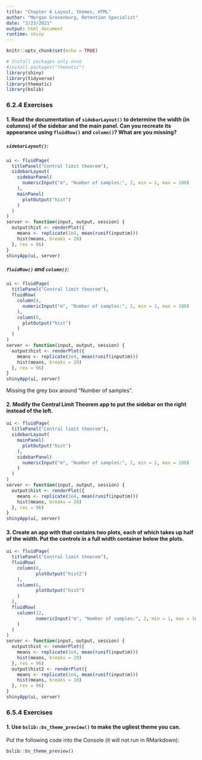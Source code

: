 ```yaml
---
title: "Chapter 6 Layout, themes, HTML"
author: "Morgan Grovenburg, Retention Specialist"
date: "3/23/2021"
output: html_document
runtime: shiny
---
```


```r
knitr::opts_chunk$set(echo = TRUE)
```

```r
# Install packages only once
#install.packages("thematic")
library(shiny)
library(tidyverse)
library(thematic)
library(bslib)
```


### 6.2.4 Exercises

#### 1. Read the documentation of `sidebarLayout()` to determine the width (in columns) of the sidebar and the main panel. Can you recreate its appearance using `fluidRow()` and `column()`? What are you missing?

##### `sidebarLayout()`:

```r
ui <- fluidPage(
  titlePanel("Central limit theorem"),
  sidebarLayout(
    sidebarPanel(
      numericInput("m", "Number of samples:", 2, min = 1, max = 100)
    ),
    mainPanel(
      plotOutput("hist")
    )
  )
)
server <- function(input, output, session) {
  output$hist <- renderPlot({
    means <- replicate(1e4, mean(runif(input$m)))
    hist(means, breaks = 20)
  }, res = 96)
}
shinyApp(ui, server)
```

##### `fluidRow()` and `column()`:

```r
ui <- fluidPage(
  titlePanel("Central limit theorem"),
  fluidRow(
    column(4,
      numericInput("m", "Number of samples:", 2, min = 1, max = 100)
    ),
    column(8,
      plotOutput("hist")
    )
  )
)
server <- function(input, output, session) {
  output$hist <- renderPlot({
    means <- replicate(1e4, mean(runif(input$m)))
    hist(means, breaks = 20)
  }, res = 96)
}
shinyApp(ui, server)
```

Missing the grey box around "Number of samples".

#### 2. Modify the Central Limit Theorem app to put the sidebar on the right instead of the left.

```r
ui <- fluidPage(
  titlePanel("Central limit theorem"),
  sidebarLayout(
    mainPanel(
      plotOutput("hist")
    ),
    sidebarPanel(
      numericInput("m", "Number of samples:", 2, min = 1, max = 100)
    )
  )
)
server <- function(input, output, session) {
  output$hist <- renderPlot({
    means <- replicate(1e4, mean(runif(input$m)))
    hist(means, breaks = 20)
  }, res = 96)
}
shinyApp(ui, server)
```

#### 3. Create an app with that contains two plots, each of which takes up half of the width. Put the controls in a full width container below the plots.

```r
ui <- fluidPage(
  titlePanel("Central limit theorem"),
  fluidRow(
    column(6,
           plotOutput("hist2")
    ),
    column(6,
           plotOutput("hist")
    )
  ),
  fluidRow(
    column(12,
           numericInput("m", "Number of samples:", 2, min = 1, max = 100)
    )
  )
)
server <- function(input, output, session) {
  output$hist <- renderPlot({
    means <- replicate(1e4, mean(runif(input$m)))
    hist(means, breaks = 20)
  }, res = 96)
  output$hist2 <- renderPlot({
    means <- replicate(1e4, mean(runif(input$m)))
    hist(means, breaks = 10)
  }, res = 96)
}
shinyApp(ui, server)
```

### 6.5.4 Exercises

#### 1. Use `bslib::bs_theme_preview()` to make the ugliest theme you can.

Put the following code into the Console (it will not run in RMarkdown):

```r
bslib::bs_theme_preview()
```

